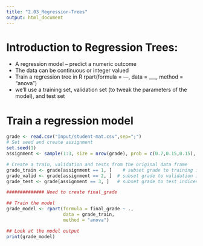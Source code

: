 ```yaml
---
title: "2.03_Regression-Trees"
output: html_document
---
```


# Introduction to Regression Trees:
- A regression model – predict a numeric outcome 
- The data can be continuous or integer valued
- Train a regression tree in R
rpart(formula = ---, data = ___, method = “anova”)
- we’ll use a training set, validation set (to tweak the parameters of the model), and test set

# Train a regression model
```r

grade <- read.csv("Input/student-mat.csv",sep=";")
# Set seed and create assignment
set.seed(1)
assignment <- sample(1:3, size = nrow(grade), prob = c(0.7,0.15,0.15), replace = TRUE)

# Create a train, validation and tests from the original data frame 
grade_train <- grade[assignment == 1, ]    # subset grade to training indices only
grade_valid <- grade[assignment == 2, ]  # subset grade to validation indices only
grade_test <- grade[assignment == 3, ]   # subset grade to test indices only

############## Need to create final_grade

## Train the model
grade_model <- rpart(formula = final_grade ~ ., 
                     data = grade_train, 
                     method = "anova")

## Look at the model output                      
print(grade_model)

```